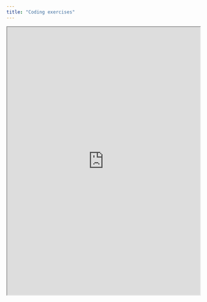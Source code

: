 ```yaml
---
title: "Coding exercises"
---
```


::: column-page-inset

```{=html}
<iframe width="100%" height="700" src="https://cbdrh.shinyapps.io/learnrpy/" title="Quarto Documentation"></iframe>
```

:::
